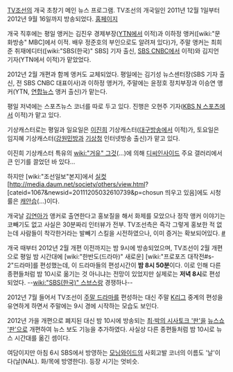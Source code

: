 [[TV조선]]의 개국 초창기 메인 뉴스 프로그램. TV조선의 개국일인 2011년 12월 1일부터 2012년 9월 16일까지 방송되었다. [http://tv.chosun.com/news/day/main.html 홈페이지]

개국 직후에는 평일 앵커는 김진우 경제부장([[YTN]]에서 이적)과 이하정 앵커([wiki:"문화방송" MBC]에서 이적. 배우 정준호의 부인으로도 알려져 있다)가, 주말 앵커는 최희준 취재에디터([wiki:"SBS(한국)" SBS] 기자 출신, [[SBS CNBC]]에서 이적)와 김지언 기자(YTN에서 이적)가 맡았었다.

2012년 2월 개편과 함께 앵커도 교체되었다. 평일에는 김기성 뉴스센터장(SBS 기자 출신, 전 SBS CNBC 대표이사)과 이하정 앵커가, 주말에는 윤정호 정치부장과 이승연 앵커(YTN, [[연합뉴스]] 앵커 출신)가 맡는다. 

평일 저녁에는 스포츠뉴스 코너를 따로 두고 있다. 진행은 오현주 기자([[KBS N 스포츠]]에서 이적)가 맡고 있다.

기상캐스터로는 평일과 일요일은 [[이진희]] 기상캐스터([[대구방송]]에서 이적)가, 토요일은 임지혜 기상캐스터([[강원민방]]과 [[기상청]] 인터넷방송 출신)가 맡고 있다.

이진희 기상캐스터 특유의 [[wiki:"거유" 그것]](…)에 의해 [[디씨인사이드]] 주요 갤러리에서 큰 인기를 끌었던 바 있다...

하지만 [wiki:"조선일보"본지]에서 [http://media.daum.net/entertain/enews/view?cateid=1032&newsid=20111214032108545&p=chosun 실컷] [http://media.daum.net/society/others/view.html?[cateid=1067&newsid=20111205032610739&p=chosun 띄우고 있음]에도 시청률은 [[캐안습]](...)이다. 

개국날 [[김연아]]가 앵커로 출연한다고 홍보질을 해서 화제를 모았으나 정작 앵커 이야기는 코빼기도 없고 사실은 30분짜리 인터뷰가 전부. TV조선측은 즉각 그렇게 홍보한 적 없는데 사람들이 착각한거라는 발빼기 스킬을 시전하였으나, 이미 증거는 확보되어있다. [http://www.mediatoday.co.kr/news/articleView.html?idxno=98869 #]

개국 때부터 2012년 2월 개편 이전까지는 밤 9시에 방송되었으며, TV조선이 2월 개편으로 평일 밤 시간대에 [wiki:"한반도(드라마)" 새로운] [wiki:"프로포즈 대작전#s-2"드라마]를 편성했는데, 이 드라마들의 편성시간이 '''밤 8시 50분'''이다. 이로 인해 다른 종편들처럼 밤 10시로 옮기는 것 아니냐는 전망이 있었지만 실제로는 '''저녁 8시'''로 편성되었다. --[[wiki:"SBS(한국)" 스브스]]랑 경쟁하나--

2012년 7월 들어서 TV조선이 [[주말 드라마]]를 편성하는 대신 주말 [[K리그]] 중계의 편성을 유연하게 하면서 주말에는 9시 경에 시작하는 모습도 보인다.

2012년 가을 개편으로 폐지된 대신 밤 10시에 방송되는 [[최·박의 시사토크 '판']]을 [[뉴스쇼 '판']]으로 개편하여 뉴스 보도 기능을 추가하였다. 사실상 다른 종편들처럼 밤 10시로 뉴스 시간대를 옮긴 셈이다.

여담이지만 아침 6시 SBS에서 방영하는 [[모닝와이드]]의 사회고발 코너의 이름도 '날'이다(날(NAL). 화/목에 방영한다). 등장 시기는 엇비슷.
